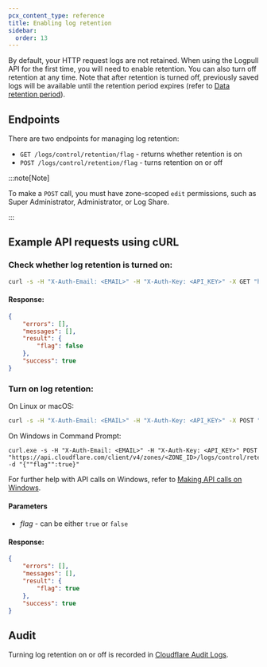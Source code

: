 ```yaml
---
pcx_content_type: reference
title: Enabling log retention
sidebar:
  order: 13
---
```


By default, your HTTP request logs are not retained. When using the Logpull API for the first time, you will need to enable retention. You can also turn off retention at any time. Note that after retention is turned off, previously saved logs will be available until the retention period expires (refer to [Data retention period](/logs/logpull/understanding-the-basics/#data-retention-period)).

## Endpoints

There are two endpoints for managing log retention:

- `GET /logs/control/retention/flag` - returns whether retention is on
- `POST /logs/control/retention/flag` - turns retention on or off

:::note[Note]

To make a `POST` call, you must have zone-scoped `edit` permissions, such as Super Administrator, Administrator, or Log Share.

:::

## Example API requests using cURL

### Check whether log retention is turned on:

```sh
curl -s -H "X-Auth-Email: <EMAIL>" -H "X-Auth-Key: <API_KEY>" -X GET "https://api.cloudflare.com/client/v4/zones/<ZONE_ID>/logs/control/retention/flag" | jq .
```

#### Response:

```json
{
	"errors": [],
	"messages": [],
	"result": {
		"flag": false
	},
	"success": true
}
```

### Turn on log retention:

On Linux or macOS:

```bash
curl -s -H "X-Auth-Email: <EMAIL>" -H "X-Auth-Key: <API_KEY>" -X POST "https://api.cloudflare.com/client/v4/zones/<ZONE_ID>/logs/control/retention/flag" -d'{"flag":true}' | jq .
```

On Windows in Command Prompt:

```
curl.exe -s -H "X-Auth-Email: <EMAIL>" -H "X-Auth-Key: <API_KEY>" POST "https://api.cloudflare.com/client/v4/zones/<ZONE_ID>/logs/control/retention/flag" -d "{""flag"":true}"
```

For further help with API calls on Windows, refer to [Making API calls on Windows](/fundamentals/api/how-to/make-api-calls/#making-api-calls-on-windows).

#### Parameters

- _flag_ - can be either `true` or `false`

#### Response:

```json
{
	"errors": [],
	"messages": [],
	"result": {
		"flag": true
	},
	"success": true
}
```

## Audit

Turning log retention on or off is recorded in [Cloudflare Audit Logs](/fundamentals/setup/account/account-security/review-audit-logs/#access-audit-logs).
